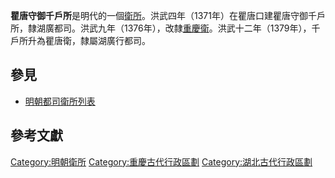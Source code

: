 '''瞿唐守御千戶所'''是明代的一個[[衛所|衛所]]。洪武四年（1371年）在瞿唐口建瞿唐守御千戶所，隸湖廣都司。洪武九年（1376年），改隸[[重慶衛|重慶衛]]。洪武十二年（1379年），千戶所升為瞿唐衛，隸屬湖廣行都司。
==參見==
*[[明朝都司衛所列表|明朝都司衛所列表]]

==參考文獻==
{{Reflist}}

{{明朝行政區劃|nocat}}
[[Category:明朝衛所|Category:明朝衛所]]
[[Category:重慶古代行政區劃|Category:重慶古代行政區劃]]
[[Category:湖北古代行政區劃|Category:湖北古代行政區劃]]